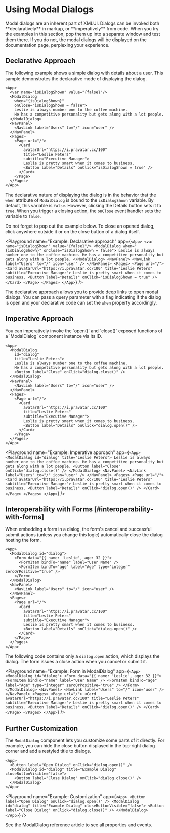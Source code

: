 
# Using Modal Dialogs

<Callout type="info" emoji="💡">
  Modal dialogs are an inherent part of XMLUI. Dialogs can be invoked both **declaratively** in markup, or **imperatively** from code.
</Callout>

<Callout type="warning" emoji="💡">
When you try the examples in this section, pop them up into a separate window and test them there. If you do not, the modal dialogs will be displayed on the documentation page, perplexing your experience.
</Callout>

## Declarative Approach

The following example shows a simple dialog with details about a user. This sample demonstrates the declarative mode of displaying the dialog.

```ueml copy /when="{isDialogShown}"/ /onClose="isDialogShown = false"/ /onClick="isDialogShown = true"/
<App>
  <var name="isDialogShown" value="{false}"/>
  <ModalDialog
    when="{isDialogShown}"
    onClose="isDialogShown = false">
    Leslie is always number one to the coffee machine.
    He has a competitive personality but gets along with a lot people.
  </ModalDialog>
  <NavPanel>
    <NavLink label="Users" to="/" icon="user" />
  </NavPanel>
  <Pages>
    <Page url="/">
      <Card
        avatarUrl="https://i.pravatar.cc/100"
        title="Leslie Peters"
        subtitle="Executive Manager">
        Leslie is pretty smart when it comes to business.
        <Button label="Details" onClick="isDialogShown = true" />
      </Card>
    </Page>
  </Pages>
</App>
```

The declarative nature of displaying the dialog is in the behavior that the `when` attribute of `ModalDialog` is bound to the `isDialogShown` variable. By default, this variable is `false`. However, clicking the Details button sets it to `true`. When you trigger a closing action, the `onClose` event handler sets the variable to `false`.

<Callout type="info" emoji="📔">
Do not forget to pop out the example below. To close an opened dialog, click anywhere outside it or on the close button of a dialog itself.
</Callout>

<Playground
  name="Example: Declarative approach"
  app={`
    <App>
      <var name="isDialogShown" value="{false}"/>
      <ModalDialog
        when="{isDialogShown}"
        onClose="isDialogShown = false">
        Leslie is always number one to the coffee machine.
        He has a competitive personality but gets along with a lot people.
      </ModalDialog>
      <NavPanel>
        <NavLink label="Users" to="/" icon="user" />
      </NavPanel>
      <Pages>
        <Page url="/">
          <Card
            avatarUrl="https://i.pravatar.cc/100"
            title="Leslie Peters"
            subtitle="Executive Manager">
            Leslie is pretty smart when it comes to business.
            <Button label="Details" onClick="isDialogShown = true" />
          </Card>
        </Page>
      </Pages>
    </App>
  `}
/>

The declarative approach allows you to provide deep links to open modal dialogs. You can pass a query parameter with a flag indicating if the dialog is open and your declarative code can set the `when` property accordingly.

## Imperative Approach

<Callout type="info" emoji="💡">
  You can imperatively invoke the `open()` and `close()` exposed functions of a `ModalDialog` component instance via its ID.
</Callout>

```ueml copy {3} /onClick="dialog.open()"/ /onClick="dialog.close()"/
<App>
  <ModalDialog
    id="dialog"
    title="Leslie Peters">
    Leslie is always number one to the coffee machine.
    He has a competitive personality but gets along with a lot people.
    <Button label="Close" onClick="dialog.close()" />
  </ModalDialog>
  <NavPanel>
    <NavLink label="Users" to="/" icon="user" />
  </NavPanel>
  <Pages>
    <Page url="/">
      <Card
        avatarUrl="https://i.pravatar.cc/100"
        title="Leslie Peters"
        subtitle="Executive Manager">
        Leslie is pretty smart when it comes to business.
        <Button label="Details" onClick="dialog.open()" />
      </Card>
    </Page>
  </Pages>
</App>
```

<Playground
  name="Example: Imperative approach"
  app={`
  <App>
    <ModalDialog
      id="dialog"
      title="Leslie Peters">
      Leslie is always number one to the coffee machine.
      He has a competitive personality but gets along with a lot people.
      <Button label="Close" onClick="dialog.close()" />
    </ModalDialog>
    <NavPanel>
      <NavLink label="Users" to="/" icon="user" />
    </NavPanel>
    <Pages>
      <Page url="/">
        <Card
          avatarUrl="https://i.pravatar.cc/100"
          title="Leslie Peters"
          subtitle="Executive Manager">
          Leslie is pretty smart when it comes to business.
          <Button label="Details" onClick="dialog.open()" />
        </Card>
      </Page>
    </Pages>
  </App>
  `}
/>

## Interoperability with Forms [#interoperability-with-forms]

<Callout type="info" emoji="💡">
  When embedding a form in a dialog, the form's cancel and successful submit actions (unless you change this logic) automatically close the dialog hosting the form.
</Callout>

```ueml copy {2-8} /onClick="dialog.open()"/
<App>
  <ModalDialog id="dialog">
    <Form data="{{ name: 'Leslie', age: 32 }}">
      <FormItem bindTo="name" label="User Name" />
      <FormItem bindTo="age" label="Age" type="integer" zeroOrPositive="true" />
    </Form>
  </ModalDialog>
  <NavPanel>
    <NavLink label="Users" to="/" icon="user" />
  </NavPanel>
  <Pages>
    <Page url="/">
      <Card
        avatarUrl="https://i.pravatar.cc/100"
        title="Leslie Peters"
        subtitle="Executive Manager">
        Leslie is pretty smart when it comes to business.
        <Button label="Details" onClick="dialog.open()" />
      </Card>
    </Page>
  </Pages>
</App>
```

The following code contains only a `dialog.open` action, which displays the dialog. The form issues a close action when you cancel or submit it.

<Playground
  name="Example: Form in ModalDialog"
  app={`
  <App>
    <ModalDialog id="dialog">
      <Form data="{{ name: 'Leslie', age: 32 }}">
        <FormItem bindTo="name" label="User Name" />
        <FormItem bindTo="age" label="Age" type="integer" zeroOrPositive="true" />
      </Form>
    </ModalDialog>
    <NavPanel>
      <NavLink label="Users" to="/" icon="user" />
    </NavPanel>
    <Pages>
      <Page url="/">
        <Card
          avatarUrl="https://i.pravatar.cc/100"
          title="Leslie Peters"
          subtitle="Executive Manager">
          Leslie is pretty smart when it comes to business.
          <Button label="Details" onClick="dialog.open()" />
        </Card>
      </Page>
    </Pages>
  </App>
  `}
/>

## Further Customization

The `ModalDialog` component lets you customize some parts of it directly. For example, you can hide the close button displayed in the top-right dialog corner and add a restyled title to dialogs.

```ueml copy /closeButtonVisible="false"/
<App>
  <Button label="Open Dialog" onClick="dialog.open()" />
  <ModalDialog id="dialog" title="Example Dialog" closeButtonVisible="false">
    <Button label="Close Dialog" onClick="dialog.close()" />
  </ModalDialog>
</App>
```

<Playground
  name="Example: Customization"
  app={`
  <App>
    <Button label="Open Dialog" onClick="dialog.open()" />
    <ModalDialog id="dialog" title="Example Dialog" closeButtonVisible="false">
      <Button label="Close Dialog" onClick="dialog.close()" />
    </ModalDialog>
  </App>
  `}
/>

See the <SmartLink href={COMPONENT_MODALDIALOG}>ModalDialog reference article</SmartLink> to see all properties and events.
